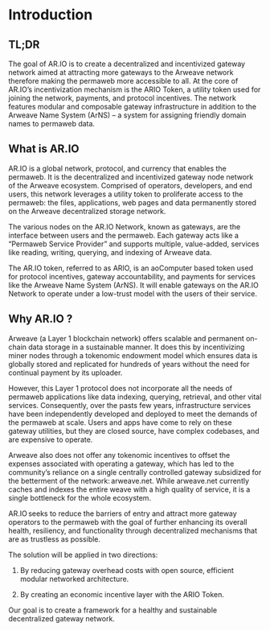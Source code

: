 # Introduction

## TL;DR

The goal of AR.IO is to create a decentralized and incentivized gateway network aimed at attracting more gateways to the Arweave network therefore making the permaweb more accessible to all. At the core of AR.IO’s incentivization mechanism is the ARIO Token, a utility token used for joining the network, payments, and protocol incentives. The network features modular and composable gateway infrastructure in addition to the Arweave Name System (ArNS) – a system for assigning friendly domain names to permaweb data. 

## What is AR.IO

AR.IO is a global network, protocol, and currency that enables the permaweb. It is the decentralized and incentivized gateway node network of the Arweave ecosystem. Comprised of operators, developers, and end users, this network leverages a utility token to proliferate access to the permaweb: the files, applications, web pages and data permanently stored on the Arweave decentralized storage network.

The various nodes on the AR.IO Network, known as gateways, are the interface between users and the permaweb. Each gateway acts like a “Permaweb Service Provider” and supports multiple, value-added, services like reading, writing, querying, and indexing of Arweave data.

The AR.IO token, referred to as ARIO, is an aoComputer based token used for protocol incentives, gateway accountability, and payments for services like the Arweave Name System (ArNS). It will enable gateways on the AR.IO Network to operate under a low-trust model with the users of their service.

## Why AR.IO ?

Arweave (a Layer 1 blockchain network) offers scalable and permanent on-chain data storage in a sustainable manner. It does this by incentivizing miner nodes through a tokenomic endowment model which ensures data is globally stored and replicated for hundreds of years without the need for continual payment by its uploader.

However, this Layer 1 protocol does not incorporate all the needs of permaweb applications like data indexing, querying, retrieval, and other vital services. Consequently, over the pasts few years, infrastructure services have been independently developed and deployed to meet the demands of the permaweb at scale. Users and apps have come to rely on these gateway utilities, but they are closed source, have complex codebases, and are expensive to operate.

Arweave also does not offer any tokenomic incentives to offset the expenses associated with operating a gateway, which has led to the community’s reliance on a single centrally controlled gateway subsidized for the betterment of the network: arweave.net. While arweave.net currently caches and indexes the entire weave with a high quality of service, it is a single bottleneck for the whole ecosystem.

AR.IO seeks to reduce the barriers of entry and attract more gateway operators to the permaweb with the goal of further enhancing its overall health, resiliency, and functionality through decentralized mechanisms that are as trustless as possible.

The solution will be applied in two directions:

1. By reducing gateway overhead costs with open source, efficient modular networked architecture.

2. By creating an economic incentive layer with the ARIO Token.

Our goal is to create a framework for a healthy and sustainable decentralized gateway network.
